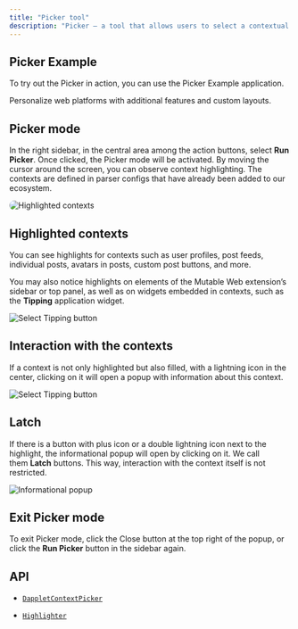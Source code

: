 ```yaml
---
title: "Picker tool"
description: "Picker — a tool that allows users to select a contextual area on a web page in order to perform actions on it or extract useful data. This tool is provided by the platform for application developers, who define how and for what purposes the Picker will be used."
---
```


## Picker Example

To try out the Picker in action, you can use the Picker Example application.

<CardGroup cols={1}>
  <Card title="Install the Mutable Web extension from Chrome Web Store" icon="puzzle-piece" href="https://chromewebstore.google.com/detail/mutable-web/cnahdmdbhkphpbpbjjbfdnmbphbenglc">
    Personalize web platforms with additional features and custom layouts.
  </Card>
</CardGroup>

## Picker mode

In the right sidebar, in the central area among the action buttons, select **Run Picker**. Once clicked, the Picker mode will be activated. By moving the cursor around the screen, you can observe context highlighting. The contexts are defined in parser configs that have already been added to our ecosystem.

<img alt="Highlighted contexts" style="border-radius: 20px;" src="/images/products/picker/docs-picker-02.png" />

## Highlighted contexts

You can see highlights for contexts such as user profiles, post feeds, individual posts, avatars in posts, custom post buttons, and more.

You may also notice highlights on elements of the Mutable Web extension’s sidebar or top panel, as well as on widgets embedded in contexts, such as the **Tipping** application widget.

![Select Tipping button](https://docs.apps.dapplets.org/assets/images/docs-picker-03-57429be91d2e74e201196d7c00d88715.png)

## Interaction with the contexts

If a context is not only highlighted but also filled, with a lightning icon in the center, clicking on it will open a popup with information about this context.

![Select Tipping button](https://docs.apps.dapplets.org/assets/images/docs-picker-03-57429be91d2e74e201196d7c00d88715.png)

## Latch

If there is a button with plus icon or a double lightning icon next to the highlight, the informational popup will open by clicking on it. We call them **Latch** buttons. This way, interaction with the context itself is not restricted.

![Informational popup](https://docs.apps.dapplets.org/assets/images/docs-picker-04-434ac6a60bbe3a0ae8b6e5d03abc1d34.png)

## Exit Picker mode

To exit Picker mode, click the Close button at the top right of the popup, or click the **Run Picker** button in the sidebar again.

## API

* [`DappletContextPicker`](https://dapplets.mintlify.app/api-references/dapplet-context-picker)

* [`Highlighter`](https://dapplets.mintlify.app/api-references/highlighter)